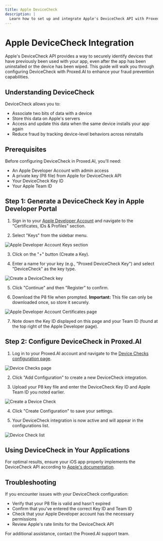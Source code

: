 ```yaml
---
title: Apple DeviceCheck
description: |
  Learn how to set up and integrate Apple's DeviceCheck API with Proxed.AI to enhance security and prevent fraud on your iOS applications.
---
```


# Apple DeviceCheck Integration

Apple's DeviceCheck API provides a way to securely identify devices that have previously been used with your app, even after the app has been uninstalled or the device has been wiped. This guide will walk you through configuring DeviceCheck with Proxed.AI to enhance your fraud prevention capabilities.

## Understanding DeviceCheck

DeviceCheck allows you to:
- Associate two bits of data with a device
- Store this data on Apple's servers
- Access and update this data when the same device installs your app again
- Reduce fraud by tracking device-level behaviors across reinstalls

## Prerequisites

Before configuring DeviceCheck in Proxed.AI, you'll need:

- An Apple Developer Account with admin access
- A private key (P8 file) from Apple for DeviceCheck API
- Your DeviceCheck Key ID
- Your Apple Team ID

## Step 1: Generate a DeviceCheck Key in Apple Developer Portal

1. Sign in to your [Apple Developer Account](https://developer.apple.com/account/) and navigate to the "Certificates, IDs & Profiles" section.

2. Select "Keys" from the sidebar menu.

![Apple Developer Account Keys section](/images/docs/guides/device-check/apple-dev-keys.png)

3. Click on the "+" button (Create a Key).

4. Enter a name for your key (e.g., "Proxed DeviceCheck Key") and select "DeviceCheck" as the key type.

![Create a DeviceCheck key](/images/docs/guides/device-check/create-a-key-page.png)

5. Click "Continue" and then "Register" to confirm.

6. Download the P8 file when prompted. **Important:** This file can only be downloaded once, so store it securely.

![Apple Developer Account Certificates page](/images/docs/guides/device-check/apple-dev-cert-page.png)

7. Note down the Key ID displayed on this page and your Team ID (found at the top right of the Apple Developer page).

## Step 2: Configure DeviceCheck in Proxed.AI

1. Log in to your Proxed.AI account and navigate to the [Device Checks configuration page](https://app.proxed.ai/settings/team/device-check).

![Device Checks page](/images/docs/guides/device-check/device-checks-page.png)

2. Click "Add Configuration" to create a new DeviceCheck integration.

3. Upload your P8 key file and enter the DeviceCheck Key ID and Apple Team ID you noted earlier.

![Create a Device Check](/images/docs/guides/device-check/create-device-check-populated.png)

4. Click "Create Configuration" to save your settings.

5. Your DeviceCheck integration is now active and will appear in the configurations list.

![Device Check list](/images/docs/guides/device-check/create-device-check-ready.png)

## Using DeviceCheck in Your Applications

For optimal results, ensure your iOS app properly implements the DeviceCheck API according to [Apple's documentation](https://developer.apple.com/documentation/devicecheck).

## Troubleshooting

If you encounter issues with your DeviceCheck configuration:

- Verify that your P8 file is valid and hasn't expired
- Confirm that you've entered the correct Key ID and Team ID
- Check that your Apple Developer account has the necessary permissions
- Review Apple's rate limits for the DeviceCheck API

For additional assistance, contact the Proxed.AI support team.



